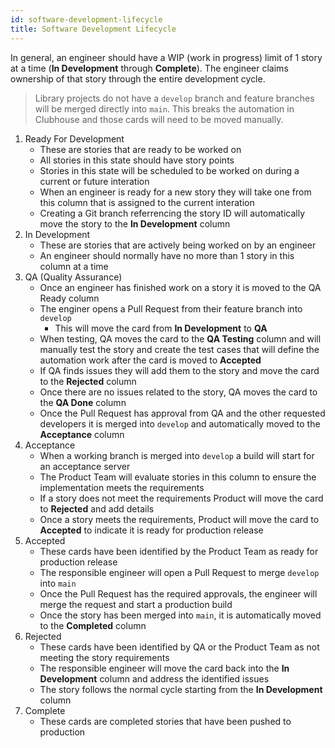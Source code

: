 ```yaml
---
id: software-development-lifecycle
title: Software Development Lifecycle
---
```


In general, an engineer should have a WIP (work in progress) limit of 1 story at a time (**In Development** through **Complete**). The engineer claims ownership of that story through the entire development cycle.

> Library projects do not have a `develop` branch and feature branches will be merged directly into `main`. This breaks the automation in Clubhouse and those cards will need to be moved manually.

1. Ready For Development
    * These are stories that are ready to be worked on
    * All stories in this state should have story points
    * Stories in this state will be scheduled to be worked on during a current or future interation
    * When an engineer is ready for a new story they will take one from this column that is assigned to the current interation
    * Creating a Git branch referrencing the story ID will automatically move the story to the **In Development** column
1. In Development
    * These are stories that are actively being worked on by an engineer
    * An engineer should normally have no more than 1 story in this column at a time
1. QA (Quality Assurance)
    * Once an engineer has finished work on a story it is moved to the QA Ready column
    * The enginer opens a Pull Request from their feature branch into `develop`
      * This will move the card from **In Development** to **QA**
    * When testing, QA moves the card to the **QA Testing** column and will manually test the story and create the test cases that will define the automation work after the card is moved to **Accepted**
    * If QA finds issues they will add them to the story and move the card to the **Rejected** column
    * Once there are no issues related to the story, QA moves the card to the **QA Done** column
    * Once the Pull Request has approval from QA and the other requested developers it is merged into `develop` and automatically moved to the **Acceptance** column
1. Acceptance
    * When a working branch is merged into `develop` a build will start for an acceptance server
    * The Product Team will evaluate stories in this column to ensure the implementation meets the requirements
    * If a story does not meet the requirements Product will move the card to **Rejected** and add details
    * Once a story meets the requirements, Product will move the card to **Accepted** to indicate it is ready for production release
1. Accepted
    * These cards have been identified by the Product Team as ready for production release
    * The responsible engineer will open a Pull Request to merge `develop` into `main`
    * Once the Pull Request has the required approvals, the engineer will merge the request and start a production build
    * Once the story has been merged into `main`, it is automatically moved to the **Completed** column
1. Rejected
    * These cards have been identified by QA or the Product Team as not meeting the story requirements
    * The responsible engineer will move the card back into the **In Development** column and address the identified issues
    * The story follows the normal cycle starting from the **In Development** column
1. Complete
    * These cards are completed stories that have been pushed to production

